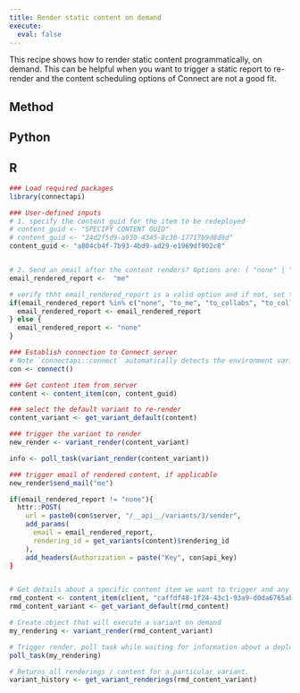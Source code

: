 ```yaml
---
title: Render static content on demand
execute: 
  eval: false
---
```


This recipe shows how to render static content programmatically, on demand. This can be helpful when you want to trigger a static report to re-render and the content scheduling options of Connect are not a good fit.

## Method


::: {.panel-tabset group="language"}

## Python



## R

```r
### Load required packages
library(connectapi)

### User-defined inputs
# 1. specify the content guid for the item to be redeployed
# content_guid <- "SPECIFY CONTENT GUID"
# content_guid <- "24d2f5d9-a930-4345-8c30-17717b9d8d8d"
content_guid <- "a804cb4f-7b93-4bd9-ad29-e1969df902c8"


# 2. Send an email after the content renders? Options are: ( "none" | "me" | "collaborators" | "collaborators_viewers" )
email_rendered_report <-  "me"

# verify thht email_rendered_report is a valid option and if not, set to "none"
if(email_rendered_report %in% c("none", "to_me", "to_collabs", "to_collabs_viewers")){
  email_rendered_report <- email_rendered_report
} else {
  email_rendered_report <- "none"
}

### Establish connection to Connect server
# Note `connectapi::connect` automatically detects the environment variables CONNECT_SERVER and CONNECT_API_KEY. They do not need to be specified as arguments to this function, however, if these environment variables are not set, the code will fail.
con <- connect()

### Get content item from server
content <- content_item(con, content_guid)

### select the default variant to re-render
content_variant <- get_variant_default(content)

### trigger the variant to render
new_render <- variant_render(content_variant)

info <- poll_task(variant_render(content_variant))

### trigger email of rendered content, if applicable
new_render$send_mail("me")

if(email_rendered_report != "none"){
  httr::POST(
    url = paste0(con$server, "/__api__/variants/3/sender",
    add_params(
      email = email_rendered_report,
      rendering_id = get_variants(content)$rendering_id
    ),
    add_headers(Authorization = paste("Key", con$api_key)
}


# Get details about a specific content item we want to trigger and any variants that already exist 
rmd_content <- content_item(client, "caffdf48-1f24-43c1-93a9-d0da6765abf1")
rmd_content_variant <- get_variant_default(rmd_content)

# Create object that will execute a variant on demand
my_rendering <- variant_render(rmd_content_variant)

# Trigger render, poll task while waiting for information about a deployment and message out the result. 
poll_task(my_rendering)

# Returns all renderings / content for a particular variant.
variant_history <- get_variant_renderings(rmd_content_variant)
```

:::